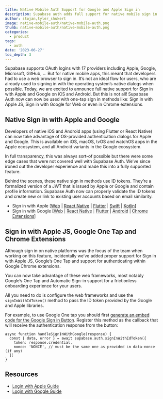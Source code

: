 ```yaml
---
title: Native Mobile Auth Support for Google and Apple Sign in
description: Supabase auth adds full support for native mobile sign in with Apple and Google.
author: stojan,tyler_shukert
image: native-mobile-auth/native-mobile-auth.png
thumb: native-mobile-auth/native-mobile-auth.png
categories:
  - product
tags:
  - auth
date: '2023-06-27'
toc_depth: 3
---
```


Supabase supports OAuth logins with 17 providers including Apple, Google, Microsoft, GitHub, … But for native mobile apps, this meant that developers had to use a web browser to sign in. It’s not an ideal flow for users, who are already used to signing in with the operating system’s native dialogs when possible. Today, we are excited to announce full native support for Sign in with Apple and Google on iOS and Android. But this is not all! Supabase Auth now can now be used with one-tap sign in methods like: Sign in with Apple JS, Sign in with Google for Web or even in Chrome extensions.

## Native Sign in with Apple and Google

Developers of native iOS and Android apps (using Flutter or React Native) can now take advantage of OS-provided authentication dialogs for Apple and Google. This is available on iOS, macOS, tvOS and watchOS apps in the Apple ecosystem, and all Android variants in the Google ecosystem.

In full transparency, this was always sort-of possible but there were some edge cases that were not covered well with Supabase Auth. We’ve since ironed out the developer experience and made this into a fully supported feature.

Behind the scenes, these native sign in methods use ID tokens. They’re a formalized version of a JWT that is issued by Apple or Google and contain profile information. Supabase Auth now can properly validate the ID tokens and create new or link to existing user accounts based on email similarity.

- Sign in with Apple [[Web](/docs/guides/auth/social-login/auth-apple?platform=web) | [React Native](/docs/guides/auth/social-login/auth-apple?platform=react-native) | [Flutter](/docs/guides/auth/social-login/auth-apple?platform=flutter) | [Swift](/docs/guides/auth/social-login/auth-apple?platform=swift) | [Kotlin](/docs/guides/auth/social-login/auth-apple?platform=kotlin)]
- Sign in with Google [[Web](/docs/guides/auth/social-login/auth-google?platform=web) | [React Native](/docs/guides/auth/social-login/auth-google?platform=react-native) | [Flutter](/docs/guides/auth/social-login/auth-google?platform=flutter) | [Android](/docs/guides/auth/social-login/auth-google?platform=android) | [Chrome Extensions](/docs/guides/auth/social-login/auth-google?platform=chrome-extensions)]

## Sign in with Apple JS, Google One Tap and Chrome Extensions

Although sign in on native platforms was the focus of the team when working on this feature, incidentally we’ve added proper support for Sign in with Apple JS, Google’s One Tap and support for authenticating within Google Chrome extensions.

You can now take advantage of these web frameworks, most notably Google’s One Tap and Automatic Sign-in support for a frictionless onboarding experience for your users.

All you need to do is configure the web frameworks and use the `signInWithIdToken()` method to pass the ID token provided by the Google and Apple libraries.

For example, to use Google One tap you should first [generate an embed code for the Google Sign in Button](https://developers.google.com/identity/gsi/web/tools/configurator). Register this method as the callback that will receive the authentication response from the button:

```tsx
async function handleSignInWithGoogle(response) {
  const { data, error } = await supabase.auth.signInWithIdToken({
    token: response.credential,
    nonce: 'NONCE', // must be the same one as provided in data-nonce (if any)
  })
}
```

## Resources

- [Login with Apple Guide](https://khuknasoft.com/docs/guides/auth/social-login/auth-apple)
- [Login with Google Guide](https://khuknasoft.com/docs/guides/auth/social-login/auth-google)
